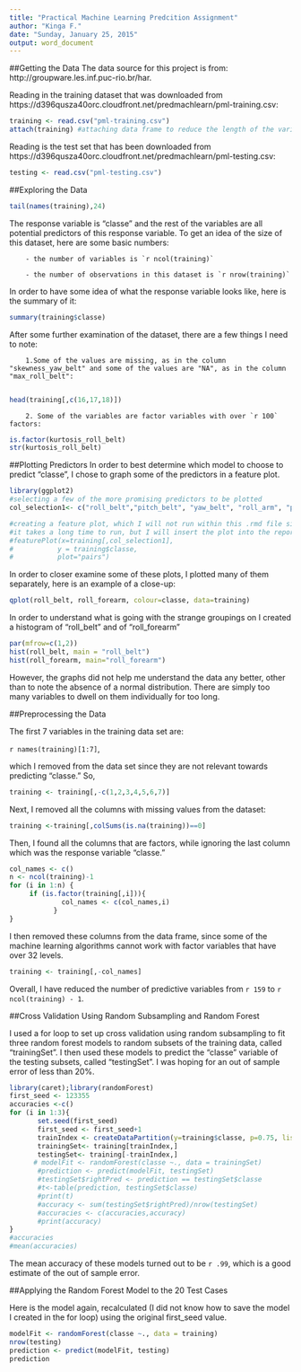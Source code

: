 ```yaml
---
title: "Practical Machine Learning Predcition Assignment"
author: "Kinga F."
date: "Sunday, January 25, 2015"
output: word_document
---
```

##Getting the Data
The data source for this project is from: http://groupware.les.inf.puc-rio.br/har.

Reading in the  training dataset that was downloaded from https://d396qusza40orc.cloudfront.net/predmachlearn/pml-training.csv:

```r
training <- read.csv("pml-training.csv")
attach(training) #attaching data frame to reduce the length of the variable names associated to it. 
```

Reading is the test set that has been downloaded from https://d396qusza40orc.cloudfront.net/predmachlearn/pml-testing.csv:

```r
testing <- read.csv("pml-testing.csv")

```

##Exploring the Data

```r
tail(names(training),24)

```
The response variable is "classe" and the rest of the variables are all potential
predictors of this response variable.   To get an idea of the size of this dataset, here are some basic numbers: 

        - the number of variables is `r ncol(training)`
        
        - the number of observations in this dataset is `r nrow(training)`

In order to have some idea of what the response variable looks like, here is the
summary of it:

```r
summary(training$classe)
```

After some further examination of the dataset, there are a few things I need to note:

        1.Some of the values are missing, as in the column "skewness_yaw_belt" and some of the values are "NA", as in the column "max_roll_belt":  
        

```r
head(training[,c(16,17,18)])

```

        2. Some of the variables are factor variables with over `r 100` factors:

```r
is.factor(kurtosis_roll_belt)
str(kurtosis_roll_belt)

```

##Plotting Predictors
In order to best determine which model to choose to predict "classe", I chose to 
graph some of the predictors in a feature plot.

```r
library(ggplot2)
#selecting a few of the more promising predictors to be plotted
col_selection1<- c("roll_belt","pitch_belt", "yaw_belt", "roll_arm", "pitch_arm","yaw_arm", "roll_dumbbell", "pitch_dumbbell","yaw_dumbbell", "roll_forearm", "pitch_forearm", "yaw_forearm")

#creating a feature plot, which I will not run within this .rmd file since it 
#it takes a long time to run, but I will insert the plot into the report separately.  
#featurePlot(x=training[,col_selection1],
#           y = training$classe,
#           plot="pairs")

```

In order to closer examine some of these plots, I plotted many of them separately, here is an example of a close-up:

```r
qplot(roll_belt, roll_forearm, colour=classe, data=training)

```

In order to understand what is going with the strange groupings on I created a histogram of "roll_belt" and  of "roll_forearm"

```r
par(mfrow=c(1,2))
hist(roll_belt, main = "roll_belt")
hist(roll_forearm, main="roll_forearm")
```

However, the graphs did not help me understand the data any better, other than to note the absence of a normal distribution. There are simply too many variables to dwell on them individually for too long.

##Preprocessing the Data


The first 7 variables in the training data set are:

`r names(training)[1:7]`,

which I removed from the data set since they are not relevant towards predicting "classe." So, 

```r
training <- training[,-c(1,2,3,4,5,6,7)]

```

Next, I removed all the columns with missing values from the dataset: 

```r
training <-training[,colSums(is.na(training))==0]
```

Then, I found all the columns that are factors, while ignoring the last column which was the response variable "classe."

```r
col_names <- c()
n <- ncol(training)-1
for (i in 1:n) {
     if (is.factor(training[,i])){
             col_names <- c(col_names,i)
           }
}
```

I then removed these columns from the data frame, since some of the machine learning algorithms cannot work with factor variables that have over 32 levels.  


```r
training <- training[,-col_names]
```

Overall, I have reduced the number of predictive variables from `r 159` to `r ncol(training) - 1 `. 


##Cross Validation Using Random Subsampling and Random Forest


I used a for loop to set up cross validation using random subsampling to fit three 
random forest models to random subsets of the training data, called "trainingSet". I then used these models to predict the "classe" variable of the testing subsets, called "testingSet".   I was hoping for an out of sample error of less than 20%.  

```r
library(caret);library(randomForest)
first_seed <- 123355
accuracies <-c()
for (i in 1:3){
       set.seed(first_seed)
       first_seed <- first_seed+1
       trainIndex <- createDataPartition(y=training$classe, p=0.75, list=FALSE)
       trainingSet<- training[trainIndex,]
       testingSet<- training[-trainIndex,]
      # modelFit <- randomForest(classe ~., data = trainingSet)
       #prediction <- predict(modelFit, testingSet)
       #testingSet$rightPred <- prediction == testingSet$classe
       #t<-table(prediction, testingSet$classe)
       #print(t)
       #accuracy <- sum(testingSet$rightPred)/nrow(testingSet)
       #accuracies <- c(accuracies,accuracy)
       #print(accuracy)
}
#accuracies
#mean(accuracies)
```

The mean accuracy of these models turned out to be `r .99`, which is 
a good estimate of the out of sample error.  



##Applying the Random Forest Model to the 20 Test Cases

Here is the model again, recalculated (I did not know how to save the model I created in the for loop) using the original first_seed value.

```r

modelFit <- randomForest(classe ~., data = training)
nrow(testing)
prediction <- predict(modelFit, testing)
prediction

```

